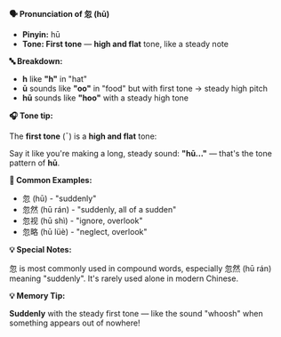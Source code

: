 **🗣️ Pronunciation of 忽 (hū)**

- **Pinyin:** hū
- **Tone: First tone** — **high and flat** tone, like a steady note

**🔤 Breakdown:**

- **h** like **"h"** in "hat"
- **ū** sounds like **"oo"** in "food" but with first tone → steady high pitch
- **hū** sounds like **"hoo"** with a steady high tone

**🎧 Tone tip:**

The **first tone** (¯) is a **high and flat** tone:

Say it like you're making a long, steady sound: **"hū..."** — that's the tone pattern of **hū**.

**📝 Common Examples:**

- 忽 (hū) - "suddenly"
- 忽然 (hū rán) - "suddenly, all of a sudden"
- 忽视 (hū shì) - "ignore, overlook"
- 忽略 (hū lüè) - "neglect, overlook"

**💡 Special Notes:**

忽 is most commonly used in compound words, especially 忽然 (hū rán) meaning "suddenly". It's rarely used alone in modern Chinese.

**💡 Memory Tip:**

**Suddenly** with the steady first tone — like the sound "whoosh" when something appears out of nowhere!
